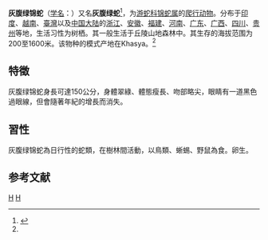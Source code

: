 {{noteTA
|1=zh-cn:爬行纲; zh-tw:爬蟲綱;
|2=zh-cn:游蛇科; zh-tw:黃頷蛇科;
}}
{{Speciesbox 
| taxon = Gonyosoma frenata 
| image = Rhadinophis frenatus.jpg
| authority = (Gray, 1853)<ref name='id4618'>{{cite web| url =http://www.bioinfo.cn/db05/BjdwSpecies.php?action=view&id=4618| title =灰腹绿锦蛇| work =《中国动物物种编目数据库》| publisher =中国科学院微生物研究所| author =中国科学院动物研究所| accessdate =2009-04-11| deadurl =yes| archiveurl =https://web.archive.org/web/20160305060928/http://www.bioinfo.cn/db05/BjdwSpecies.php?action=view&id=4618| archivedate =2016-03-05}}</ref>
| synonyms = ''Herpetodryas frenatus'' [[John_Edward_Gray|Gray]], 1853<br>''Gonyosoma frenatum'' - [[Albert_Günther|Günther]], 1858<br>''Coluber frenatus'' - [[George_Albert_Boulenger|Boulenger]], 1890<ref>Boulenger, G.A. 1894. Catalogue of the Snakes in the British Museum (Natural History), Volume II. London.</ref><br>''Elaphe frenata'' - [[Hobart_Muir_Smith|Smith]], 1943
}}

'''灰腹绿锦蛇'''（[[学名|学名]]：{{lang|la|''Gonyosoma frenata''}}）又名'''灰腹绿蛇'''<ref>{{cite journal |last1=Kai |first1=Wang |last2=Jinlong |first2=Ren |last3=Hongman |first3=Chen |last4=Zhitong |first4=Lyu |last5=Xianguang |first5=Guo |last6=Ke |first6=Jiang |last7=Jinmin |first7=Chen |last8=Jiatang |first8=Li |last9=Peng |first9=Guo |last10=Yingyong |first10=Wang |last11=Jing |first11=Che |title=The updated checklists of amphibians and reptiles of China |journal=Biodiversity Science |date=2020-02-20 |volume=28 |issue=2 |pages=189 |doi=10.17520/biods.2019238}}</ref>，为[[游蛇科|游蛇科]][[锦蛇属|锦蛇属]]的[[爬行动物|爬行动物]]。分布于[[印度|印度]]、[[越南|越南]]、[[臺灣|臺灣]]以及[[中国大陆|中国大陆]]的[[浙江|浙江]]、[[安徽|安徽]]、[[福建|福建]]、[[河南|河南]]、[[广东|广东]]、[[广西|广西]]、[[四川|四川]]、[[贵州|贵州]]等地，生活习性为树栖。其一般生活于丘陵山地森林中。其生存的海拔范围为200至1600米。该物种的模式产地在Khasya。<ref name='id4618'/>

== 特徵 ==
灰腹绿锦蛇身長可達150公分，身體翠綠、體態瘦長、吻部略尖，眼睛有一道黑色過眼線，但會隨著年紀的增長而消失。

== 習性 ==
灰腹绿锦蛇為日行性的蛇類，在樹林間活動，以鳥類、蜥蜴、野鼠為食。卵生。

== 参考文献 ==
{{reflist}}

{{Taxonbar|from=Q3729601}}

[[Category:树栖锦蛇属|H]]
[[Category:1853年描述的动物|H]]